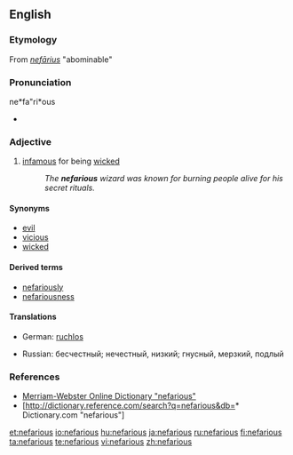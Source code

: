 {{was wotd|2006|February|23}}
==English==
===Etymology===
From {{L.}} ''[[nefarius|nefārius]]'' "abominable"

===Pronunciation===
ne*fa"ri*ous
*{{rhymes|ɛəriəs}}

===Adjective===
{{en-adj}}

# [[infamous]] for being [[wicked]]
#:''The '''nefarious''' wizard was known for burning people alive for his secret rituals.''

====Synonyms====
*[[evil]]
*[[vicious]]
*[[wicked]]

====Derived terms====
* [[nefariously]]
* [[nefariousness]]

====Translations====
{{trans-top|infamous for being wicked}}
*German: [[ruchlos]]
{{trans-mid}}
*Russian: бесчестный; нечестный, низкий; гнусный, мерзкий, подлый
{{trans-bottom}}

===References===
*[http://www.m-w.com/cgi-bin/dictionary?va=nefarious Merriam-Webster Online Dictionary "nefarious"]
*[http://dictionary.reference.com/search?q=nefarious&db=* Dictionary.com "nefarious"]

[[et:nefarious]]
[[io:nefarious]]
[[hu:nefarious]]
[[ja:nefarious]]
[[ru:nefarious]]
[[fi:nefarious]]
[[ta:nefarious]]
[[te:nefarious]]
[[vi:nefarious]]
[[zh:nefarious]]